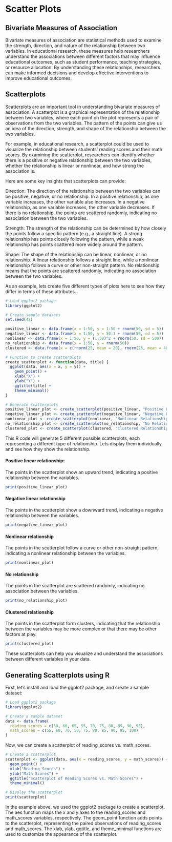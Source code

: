 # Scatter Plots

## Bivariate Measures of Association

Bivariate measures of association are statistical methods used to examine the strength, direction, and nature of the relationship between two variables. In educational research, these measures help researchers understand the associations between different factors that may influence educational outcomes, such as student performance, teaching strategies, or resource allocation. By understanding these relationships, researchers can make informed decisions and develop effective interventions to improve educational outcomes.

## Scatterplots

Scatterplots are an important tool in understanding bivariate measures of association. A scatterplot is a graphical representation of the relationship between two variables, where each point on the plot represents a pair of observations from the two variables. The pattern of the points can give us an idea of the direction, strength, and shape of the relationship between the two variables.

For example, in educational research, a scatterplot could be used to visualize the relationship between students' reading scores and their math scores. By examining the scatterplot, researchers can identify whether there is a positive or negative relationship between the two variables, whether the relationship is linear or nonlinear, and how strong the association is.

Here are some key insights that scatterplots can provide:

Direction: The direction of the relationship between the two variables can be positive, negative, or no relationship. In a positive relationship, as one variable increases, the other variable also increases. In a negative relationship, as one variable increases, the other variable decreases. If there is no relationship, the points are scattered randomly, indicating no association between the two variables.

Strength: The strength of the relationship can be determined by how closely the points follow a specific pattern (e.g., a straight line). A strong relationship has points closely following the pattern, while a weak relationship has points scattered more widely around the pattern.

Shape: The shape of the relationship can be linear, nonlinear, or no relationship. A linear relationship follows a straight line, while a nonlinear relationship follows a curve or other non-straight pattern. No relationship means that the points are scattered randomly, indicating no association between the two variables.

As an example, lets create five different types of plots here to see how they differ in terms of these attributes.

```r
# Load ggplot2 package
library(ggplot2)

# Create sample datasets
set.seed(42)

positive_linear <- data.frame(x = 1:50, y = 1:50 + rnorm(50, sd = 5))
negative_linear <- data.frame(x = 1:50, y = 50:1 + rnorm(50, sd = 5))
nonlinear <- data.frame(x = 1:50, y = (1:50)^2 + rnorm(50, sd = 500))
no_relationship <- data.frame(x = 1:50, y = rnorm(50))
clustered <- data.frame(x = c(rnorm(25, mean = 20), rnorm(25, mean = 40)), y = c(rnorm(25, mean = 30), rnorm(25, mean = 50)))

# Function to create scatterplots
create_scatterplot <- function(data, title) {
  ggplot(data, aes(x = x, y = y)) +
    geom_point() +
    xlab("X") +
    ylab("Y") +
    ggtitle(title) +
    theme_minimal()
}

# Generate scatterplots
positive_linear_plot <- create_scatterplot(positive_linear, "Positive Linear Relationship")
negative_linear_plot <- create_scatterplot(negative_linear, "Negative Linear Relationship")
nonlinear_plot <- create_scatterplot(nonlinear, "Nonlinear Relationship")
no_relationship_plot <- create_scatterplot(no_relationship, "No Relationship")
clustered_plot <- create_scatterplot(clustered, "Clustered Relationship")
```

This R code will generate 5 different possible scatterplots, each representing a different type of relationship. Lets display them individually and see how they show the relationship.

#### Positive linear relationship:

The points in the scatterplot show an upward trend, indicating a positive relationship between the variables.

```r
print(positive_linear_plot)
```

#### Negative linear relationship
The points in the scatterplot show a downward trend, indicating a negative relationship between the variables.

```r
print(negative_linear_plot)
```

#### Nonlinear relationship
The points in the scatterplot follow a curve or other non-straight pattern, indicating a nonlinear relationship between the variables.

```r
print(nonlinear_plot)
```

#### No relationship
The points in the scatterplot are scattered randomly, indicating no association between the variables.

```r
print(no_relationship_plot)
```

#### Clustered relationship
The points in the scatterplot form clusters, indicating that the relationship between the variables may be more complex or that there may be other factors at play.

```r
print(clustered_plot)
```

These scatterplots can help you visualize and understand the associations between different variables in your data.

## Generating Scatterplots using R

First, let's install and load the ggplot2 package, and create a sample dataset:

```r
# Load ggplot2 package
library(ggplot2)

# Create a sample dataset
data <- data.frame(
  reading_scores = c(50, 60, 65, 55, 70, 75, 80, 85, 90, 95),
  math_scores = c(55, 60, 70, 50, 75, 80, 85, 90, 95, 100)
)
```

Now, we can create a scatterplot of reading_scores vs. math_scores.

```r
# Create a scatterplot
scatterplot <- ggplot(data, aes(x = reading_scores, y = math_scores)) +
  geom_point() +
  xlab("Reading Scores") +
  ylab("Math Scores") +
  ggtitle("Scatterplot of Reading Scores vs. Math Scores") +
  theme_minimal()

# Display the scatterplot
print(scatterplot)
```

In the example above, we used the ggplot2 package to create a scatterplot. The aes function maps the x and y axes to the reading_scores and math_scores variables, respectively. The geom_point function adds points to the scatterplot, representing the paired observations of reading_scores and math_scores. The xlab, ylab, ggtitle, and theme_minimal functions are used to customize the appearance of the scatterplot.
